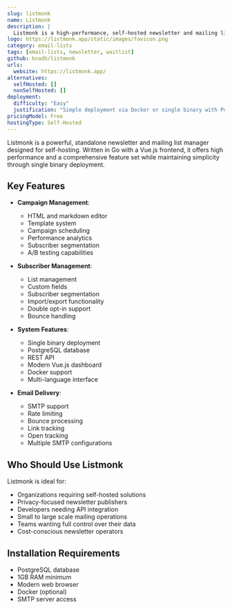 ```yaml
---
slug: listmonk
name: Listmonk
description: |
  Listmonk is a high-performance, self-hosted newsletter and mailing list manager with a modern dashboard interface. It's distributed as a single binary and uses PostgreSQL for data storage.
logo: https://listmonk.app/static/images/favicon.png
category: email-lists
tags: [email-lists, newsletter, waitlist]
github: knadh/listmonk
urls:
  website: https://listmonk.app/
alternatives:
  selfHosted: []
  nonSelfHosted: []
deployment:
  difficulty: "Easy"
  justification: "Simple deployment via Docker or single binary with PostgreSQL database."
pricingModel: Free
hostingType: Self-Hosted
---
```


Listmonk is a powerful, standalone newsletter and mailing list manager designed
for self-hosting. Written in Go with a Vue.js frontend, it offers high
performance and a comprehensive feature set while maintaining simplicity through
single binary deployment.

## Key Features

- **Campaign Management**:

  - HTML and markdown editor
  - Template system
  - Campaign scheduling
  - Performance analytics
  - Subscriber segmentation
  - A/B testing capabilities

- **Subscriber Management**:

  - List management
  - Custom fields
  - Subscriber segmentation
  - Import/export functionality
  - Double opt-in support
  - Bounce handling

- **System Features**:

  - Single binary deployment
  - PostgreSQL database
  - REST API
  - Modern Vue.js dashboard
  - Docker support
  - Multi-language interface

- **Email Delivery**:
  - SMTP support
  - Rate limiting
  - Bounce processing
  - Link tracking
  - Open tracking
  - Multiple SMTP configurations

## Who Should Use Listmonk

Listmonk is ideal for:

- Organizations requiring self-hosted solutions
- Privacy-focused newsletter publishers
- Developers needing API integration
- Small to large scale mailing operations
- Teams wanting full control over their data
- Cost-conscious newsletter operators

## Installation Requirements

- PostgreSQL database
- 1GB RAM minimum
- Modern web browser
- Docker (optional)
- SMTP server access

